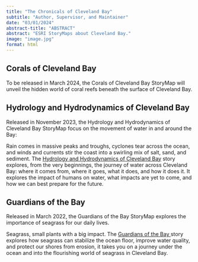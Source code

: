 ```yaml
---
title: "The Chronicals of Cleveland Bay"
subtitle: "Author, Supervisor, and Maintainer"
date: "03/01/2024"
abstract-title: "ABSTRACT"
abstract: "ESRI StoryMaps about Cleveland Bay."
image: "image.jpg"
format: html
---
```


::: {.callout-tip}
## Corals of Cleveland Bay
To be released in March 2024, the Corals of Cleveland Bay StoryMap will unveil the hidden world of coral reefs beneath the surface of Cleveland Bay.
:::



::: {.callout-tip}
## Hydrology and Hydrodynamics of Cleveland Bay

Released in November 2023, the Hydrology and Hydrodynamics of Cleveland Bay StoryMap focus on the movement of water in and around the Bay:

Rain comes in massive peaks and troughs, cyclones tear across the ocean, and winds and currents stir the coast into a swirling mix of salt, sand, and sediment. The <a href="https://storymaps.arcgis.com/stories/40fb1343dd8f4a8f9edc3b51e2346943" class="main-links"> Hydrology and Hydrodynamics of Cleveland Bay</a> story explores, from the very beginnings, the journey of water across Cleveland Bay: where it comes from, where it goes, what it does, and how it does it. It explores the impact of humans on water, what impacts are yet to come, and how we can best prepare for the future.
:::



::: {.callout-tip}
## Guardians of the Bay

Released in March 2022, the Guardians of the Bay StoryMap explores the importance of seagrass for our daily lives.

Seagrass, small plants with a big impact. The <a href="https://storymaps.arcgis.com/stories/1955ed7dd4c440639bb34f8a430aa054" class="main-links"> Guardians of the Bay </a> story explores how seagrass can stabilize the ocean floor, improve water quality, and protect our shores from erosion, it takes you on a journey under the ocean and into the flourishing world of seagrass in Cleveland Bay. 
:::


